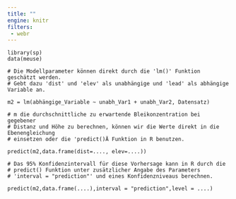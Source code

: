 ```yaml
---
title: ""
engine: knitr
filters:
 - webr
---
```



```webr-r
library(sp)
data(meuse)

# Die Modellparameter können direkt durch die 'lm()' Funktion geschätzt werden. 
# Gebt dazu 'dist' und 'elev' als unabhängige und 'lead' als abhängige Variable an.

m2 = lm(abhängige_Variable ~ unabh_Var1 + unabh_Var2, Datensatz)

# m die durchschnittliche zu erwartende Bleikonzentration bei gegebener 
# Distanz und Höhe zu berechnen, können wir die Werte direkt in die Ebenengleichung 
# einsetzen oder die 'predict()Ä Funktion in R benutzen.

predict(m2,data.frame(dist=...., elev=....))

# Das 95% Konfidenzintervall für diese Vorhersage kann in R durch die 
# predict() Funktion unter zusätzlicher Angabe des Parameters 
# 'interval = "prediction"' und eines Konfidenzniveaus berechnen.

predict(m2,data.frame(....),interval = "prediction",level = ....)


```



